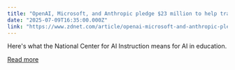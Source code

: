 ```yaml
---
title: "OpenAI, Microsoft, and Anthropic pledge $23 million to help train American teachers on AI"
date: "2025-07-09T16:35:00.000Z"
link: "https://www.zdnet.com/article/openai-microsoft-and-anthropic-pledge-23-million-to-help-train-american-teachers-on-ai/"
---
```


Here's what the National Center for AI Instruction means for AI in education.

[Read more](https://www.zdnet.com/article/openai-microsoft-and-anthropic-pledge-23-million-to-help-train-american-teachers-on-ai/)
